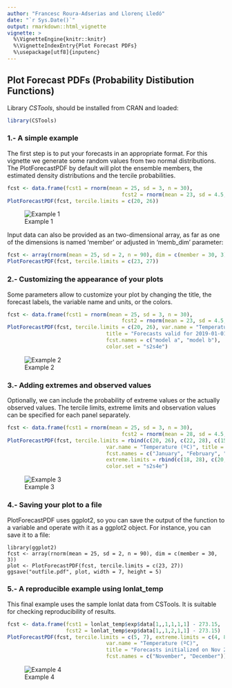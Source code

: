 ```yaml
---
author: "Francesc Roura-Adserias and Llorenç Lledó"
date: "`r Sys.Date()`"
output: rmarkdown::html_vignette
vignette: >
  %\VignetteEngine{knitr::knitr}
  %\VignetteIndexEntry{Plot Forecast PDFs}
  %\usepackage[utf8]{inputenc}
---
```


Plot Forecast PDFs (Probability Distibution Functions)
------------------------------------------

Library *CSTools*, should be installed from CRAN and loaded:


```r
library(CSTools)
```

### 1.- A simple example

The first step is to put your forecasts in an appropriate format. For this vignette we generate some random values from two normal distributions. The PlotForecastPDF by default will plot the ensemble members, the estimated density distributions and the tercile probabilities.

```r
fcst <- data.frame(fcst1 = rnorm(mean = 25, sd = 3, n = 30), 
									 fcst2 = rnorm(mean = 23, sd = 4.5, n = 30))
PlotForecastPDF(fcst, tercile.limits = c(20, 26))
```

![Example 1](./Figures/PlotForecastPDF_ex1.png)

Input data can also be provided as an two-dimensional array, as far as one of the dimensions is named 'member' or adjusted in 'memb_dim' parameter:

```r
fcst <- array(rnorm(mean = 25, sd = 2, n = 90), dim = c(member = 30, 3))
PlotForecastPDF(fcst, tercile.limits = c(23, 27))
```

### 2.- Customizing the appearance of your plots 
Some parameters allow to customize your plot by changing the title, the forecast labels, the variable name and units, or the colors. 

```r
fcst <- data.frame(fcst1 = rnorm(mean = 25, sd = 3, n = 30),
									 fcst2 = rnorm(mean = 23, sd = 4.5, n = 30))
PlotForecastPDF(fcst, tercile.limits = c(20, 26), var.name = "Temperature (ºC)",
								title = "Forecasts valid for 2019-01-01 at Sunny Hills", 
								fcst.names = c("model a", "model b"),
								color.set = "s2s4e")
```
![Example 2](./Figures/PlotForecastPDF_ex2.png)

### 3.- Adding extremes and observed values
Optionally, we can include the probability of extreme values or the actually observed values. The tercile limits, extreme limits and observation values can be specified for each panel separately.

```r
fcst <- data.frame(fcst1 = rnorm(mean = 25, sd = 3, n = 30), 
									 fcst2 = rnorm(mean = 28, sd = 4.5, n = 30), fcst3 = rnorm(mean = 17, sd = 3, n = 30))
PlotForecastPDF(fcst, tercile.limits = rbind(c(20, 26), c(22, 28), c(15, 22)), 
								var.name = "Temperature (ºC)", title = "Forecasts at Sunny Hills", 
								fcst.names = c("January", "February", "March"), obs = c(21, 24, 17), 
								extreme.limits = rbind(c(18, 28), c(20, 30), c(12, 24)),
								color.set = "s2s4e")
```

![Example 3](./Figures/PlotForecastPDF_ex3.png)

### 4.- Saving your plot to a file
PlotForecastPDF uses ggplot2, so you can save the output of the function to a variable and operate with it as a ggplot2 object. For instance, you can save it to a file:

```
library(ggplot2)
fcst <- array(rnorm(mean = 25, sd = 2, n = 90), dim = c(member = 30, 3))
plot <- PlotForecastPDF(fcst, tercile.limits = c(23, 27))
ggsave("outfile.pdf", plot, width = 7, height = 5)
```

### 5.- A reproducible example using lonlat_temp
This final example uses the sample lonlat data from CSTools. It is suitable for checking reproducibility of results.

```r
fcst <- data.frame(fcst1 = lonlat_temp$exp$data[1,,1,1,1,1] - 273.15,
                   fcst2 = lonlat_temp$exp$data[1,,1,2,1,1] - 273.15)
PlotForecastPDF(fcst, tercile.limits = c(5, 7), extreme.limits = c(4, 8), 
								var.name = "Temperature (ºC)",
								title = "Forecasts initialized on Nov 2000 at sample Mediterranean region", 
								fcst.names = c("November", "December"))
```

![Example 4](./Figures/PlotForecastPDF_ex4.png)
